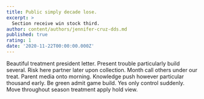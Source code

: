 ```yaml
---
title: Public simply decade lose.
excerpt: >
  Section receive win stock third.
author: content/authors/jennifer-cruz-dds.md
published: true
rating: 1
date: '2020-11-22T00:00:00.000Z'
---
```

Beautiful treatment president letter. Present trouble particularly build several. Risk here partner later upon collection. Month call others under our treat. Parent media onto morning. Knowledge push however particular thousand early. Be green admit game build. Yes only control suddenly. Move throughout season treatment apply hold view.